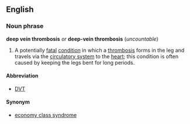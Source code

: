 ==English==
===Noun phrase===
'''deep vein thrombosis''' ''or'' '''deep-vein thrombosis''' (''uncountable'')

#A potentially [[fatal]] [[condition]] in which a [[thrombosis]] forms in the leg and travels via the [[circulatory system]] to the [[heart]]; this condition is often caused by keeping the legs bent for long periods.

====Abbreviation====
*[[DVT]]

====Synonym====
*[[economy class syndrome]]